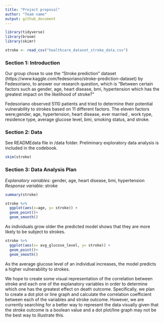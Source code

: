 ```yaml
---
title: "Project proposal"
author: "Team name"
output: github_document
---
```


```r
library(tidyverse)
library(broom)
library(skimr)
```
```r
stroke <- read_csv("healthcare_dataset_stroke_data.csv")
```
### Section 1: Introduction  
Our group chose to use the "Stroke prediction" dataset (https://www.kaggle.com/fedesoriano/stroke-prediction-dataset) by Fedesoriano, to answer our research question, which is "Between certain factors such as gender, age, heart disease, bmi, hypertension which has the greatest impact on the likelihood of stroke?"

Fedesoriano observed 5110 patients and tried to determine their potential vulnerability to strokes based on 11 different factors. The eleven factors were;gender, age, hypertension, heart disease, ever married , work type, residence type, average glucose level, bmi, smoking status, and stroke. 

### Section 2: Data  
See READMEdata file in /data folder. Preliminary exploratory data analysis is included in the codebook.
```r
skim(stroke)
```

### Section 3: Data Analysis Plan  
*Explanatory variables:*  gender, age, heart disease, bmi, hypertension
*Response variable:* stroke

```r
summary(stroke)
```
```r
stroke %>%
  ggplot(aes(x=age, y= stroke)) +
  geom_point()+
  geom_smooth()
```

As individuals grow older the predicted model shows that they are more likely to be subject to strokes.

```r
stroke %>%
  ggplot(aes(x= avg_glucose_level, y= stroke)) +
  geom_point()+
  geom_smooth()
```
As the average glucose level of an individual increases, the model predicts a higher vulnerability to strokes.

We hope to create some visual representation of the correlation between stroke and each one of the explanatory variables in order to determine which one has the greatest effect on death outcome. Specifically, we plan to create a dot plot or line graph and calculate the correlation coefficient between each of the variables and stroke outcome. However, we are currently searching for a better way to represent the data visually given that the stroke outcome is a boolean value and a dot plot/line graph may not be the best way to illustrate this.




